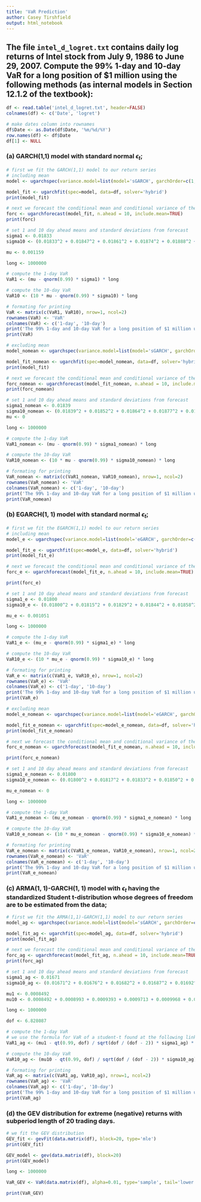 ```yaml
---
title: 'VaR Prediction'
author: Casey Tirshfield
output: html_notebook
---
```


## The file $\texttt{intel_d_logret.txt}$ contains daily log returns of Intel stock from July 9, 1986 to June 29, 2007. Compute the 99% 1-day and 10-day VaR for a long position of $1 million using the following methods (as internal models in Section 12.1.2 of the textbook):

```r
df <- read.table('intel_d_logret.txt', header=FALSE)
colnames(df) <- c('Date', 'logret')

# make dates column into rownames
df$Date <- as.Date(df$Date, '%m/%d/%Y')
row.names(df) <- df$Date
df[1] <- NULL
```

### (a) GARCH(1,1) model with standard normal $\epsilon_t$;

```r
# first we fit the GARCH(1,1) model to our return series
# including mean
model <- ugarchspec(variance.model=list(model='sGARCH', garchOrder=c(1, 1)), mean.model=list(armaOrder=c(0, 0), include.mean=TRUE), distribution.model='norm')

model_fit <- ugarchfit(spec=model, data=df, solver='hybrid')
print(model_fit)

# next we forecast the conditional mean and conditional variance of the assumed parametric density 10 days ahead
forc <- ugarchforecast(model_fit, n.ahead = 10, include.mean=TRUE)
print(forc)

# set 1 and 10 day ahead means and standard deviations from forecast
sigma1 <- 0.01833
sigma10 <- (0.01833^2 + 0.01847^2 + 0.01861^2 + 0.01874^2 + 0.01888^2 + 0.01901^2 + 0.01914^2 + 0.01927^2 + 0.01939^2 + 0.01951^2) ^ (1 / 2)

mu <- 0.001159

long <- 1000000

# compute the 1-day VaR
VaR1 <- (mu - qnorm(0.99) * sigma1) * long

# compute the 10-day VaR
VaR10 <- (10 * mu - qnorm(0.99) * sigma10) * long

# formating for printing
VaR <- matrix(c(VaR1, VaR10), nrow=1, ncol=2)
rownames(VaR) <- 'VaR'
colnames(VaR) <- c('1-day', '10-day')
print('The 99% 1-day and 10-day VaR for a long position of $1 million using a GARCH(1,1) model with a standard normal residual is:')
print(VaR)

# excluding mean
model_nomean <- ugarchspec(variance.model=list(model='sGARCH', garchOrder=c(1, 1)), mean.model=list(armaOrder=c(0, 0), include.mean=FALSE), distribution.model='norm')

model_fit_nomean <- ugarchfit(spec=model_nomean, data=df, solver='hybrid')
print(model_fit)

# next we forecast the conditional mean and conditional variance of the assumed parametric density 10 days ahead
forc_nomean <- ugarchforecast(model_fit_nomean, n.ahead = 10, include.mean=FALSE)
print(forc_nomean)

# set 1 and 10 day ahead means and standard deviations from forecast
sigma1_nomean <- 0.01839
sigma10_nomean <- (0.01839^2 + 0.01852^2 + 0.01864^2 + 0.01877^2 + 0.01889^2 + 0.01901^2 + 0.01913^2 + 0.01925^2 + 0.01936^2 + 0.01948^2) ^ (1 / 2)
mu <- 0

long <- 1000000

# compute the 1-day VaR
VaR1_nomean <- (mu - qnorm(0.99) * sigma1_nomean) * long

# compute the 10-day VaR
VaR10_nomean <- (10 * mu - qnorm(0.99) * sigma10_nomean) * long

# formating for printing
VaR_nomean <- matrix(c(VaR1_nomean, VaR10_nomean), nrow=1, ncol=2)
rownames(VaR_nomean) <- 'VaR'
colnames(VaR_nomean) <- c('1-day', '10-day')
print('The 99% 1-day and 10-day VaR for a long position of $1 million using a GARCH(1,1) model (no mean) with a standard normal residual is:')
print(VaR_nomean)
```

### (b) EGARCH(1, 1) model with standard normal $\epsilon_t$;

```r
# first we fit the EGARCH(1,1) model to our return series
# including mean
model_e <- ugarchspec(variance.model=list(model='eGARCH', garchOrder=c(1, 1)), mean.model=list(armaOrder=c(0, 0), include.mean=TRUE), distribution.model='norm')

model_fit_e <- ugarchfit(spec=model_e, data=df, solver='hybrid')
print(model_fit_e)

# next we forecast the conditional mean and conditional variance of the assumed parametric density 10 days ahead
forc_e <- ugarchforecast(model_fit_e, n.ahead = 10, include.mean=TRUE)

print(forc_e)

# set 1 and 10 day ahead means and standard deviations from forecast
sigma1_e <- 0.01800
sigma10_e <- (0.01800^2 + 0.01815^2 + 0.01829^2 + 0.01844^2 + 0.01858^2 + 0.01872^2 + 0.01886^2 + 0.01899^2 + 0.01913^2 + 0.01927^2) ^ (1 / 2)

mu_e <- 0.001051

long <- 1000000

# compute the 1-day VaR
VaR1_e <- (mu_e - qnorm(0.99) * sigma1_e) * long

# compute the 10-day VaR
VaR10_e <- (10 * mu_e - qnorm(0.99) * sigma10_e) * long

# formating for printing
VaR_e <- matrix(c(VaR1_e, VaR10_e), nrow=1, ncol=2)
rownames(VaR_e) <- 'VaR'
colnames(VaR_e) <- c('1-day', '10-day')
print('The 99% 1-day and 10-day VaR for a long position of $1 million using a EGARCH(1,1) model with a standard normal residual is:')
print(VaR_e)

# excluding mean
model_e_nomean <- ugarchspec(variance.model=list(model='eGARCH', garchOrder=c(1, 1)), mean.model=list(armaOrder=c(0, 0), include.mean=FALSE), distribution.model='norm')

model_fit_e_nomean <- ugarchfit(spec=model_e_nomean, data=df, solver='hybrid')
print(model_fit_e_nomean)

# next we forecast the conditional mean and conditional variance of the assumed parametric density 10 days ahead
forc_e_nomean <- ugarchforecast(model_fit_e_nomean, n.ahead = 10, include.mean=FALSE)

print(forc_e_nomean)

# set 1 and 10 day ahead means and standard deviations from forecast
sigma1_e_nomean <- 0.01800
sigma10_e_nomean <- (0.01800^2 + 0.01817^2 + 0.01833^2 + 0.01850^2 + 0.01866^2 + 0.01883^2 + 0.01899^2 + 0.01915^2 + 0.01930^2 + 0.01946^2) ^ (1 / 2)

mu_e_nomean <- 0

long <- 1000000

# compute the 1-day VaR
VaR1_e_nomean <- (mu_e_nomean - qnorm(0.99) * sigma1_e_nomean) * long

# compute the 10-day VaR
VaR10_e_nomean <- (10 * mu_e_nomean - qnorm(0.99) * sigma10_e_nomean) * long

# formating for printing
VaR_e_nomean <- matrix(c(VaR1_e_nomean, VaR10_e_nomean), nrow=1, ncol=2)
rownames(VaR_e_nomean) <- 'VaR'
colnames(VaR_e_nomean) <- c('1-day', '10-day')
print('The 99% 1-day and 10-day VaR for a long position of $1 million using a EGARCH(1,1) model (nomean) with a standard normal residual is:')
print(VaR_e_nomean)
```

### (c) ARMA(1, 1)-GARCH(1, 1) model with $\epsilon_t$ having the standardized Student t-distribution whose degrees of freedom are to be estimated from the data;

```r
# first we fit the ARMA(1,1)-GARCH(1,1) model to our return series
model_ag <- ugarchspec(variance.model=list(model='sGARCH', garchOrder=c(1, 1)), mean.model=list(armaOrder=c(1, 1), include.mean=TRUE), distribution.model='std')

model_fit_ag <- ugarchfit(spec=model_ag, data=df, solver='hybrid')
print(model_fit_ag)

# next we forecast the conditional mean and conditional variance of the assumed parametric density 10 days ahead
forc_ag <- ugarchforecast(model_fit_ag, n.ahead = 10, include.mean=TRUE)
print(forc_ag)

# set 1 and 10 day ahead means and standard deviations from forecast
sigma1_ag <- 0.01671
sigma10_ag <- (0.01671^2 + 0.01676^2 + 0.01682^2 + 0.01687^2 + 0.01692^2 + 0.01698^2 + 0.01703^2 + 0.01708^2 + 0.01713^2 + 0.01718^2) ^ (1 / 2)

mu1 <- 0.0008492
mu10 <- 0.0008492 + 0.0008993 + 0.0009393 + 0.0009713 + 0.0009968 + 0.0010173 + 0.0010336 + 0.0010467 + 0.0010571 + 0.0010654

long <- 1000000

dof <- 6.828087

# compute the 1-day VaR
# we use the formula for VaR of a student-t found at the following link http://www.quantatrisk.com/2015/12/02/student-t-distributed-linear-value-at-risk/
VaR1_ag <- (mu1 - qt(0.99, dof) / sqrt(dof / (dof - 2)) * sigma1_ag) * long

# compute the 10-day VaR
VaR10_ag <- (mu10 - qt(0.99, dof) / sqrt(dof / (dof - 2)) * sigma10_ag) * long

# formating for printing
VaR_ag <- matrix(c(VaR1_ag, VaR10_ag), nrow=1, ncol=2)
rownames(VaR_ag) <- 'VaR'
colnames(VaR_ag) <- c('1-day', '10-day')
print('The 99% 1-day and 10-day VaR for a long position of $1 million using a ARMA(1,1)-GARCH(1,1) model with a standard normal residual is:')
print(VaR_ag)
```

### (d) the GEV distribution for extreme (negative) returns with subperiod length of 20 trading days.

```r
# we fit the GEV distribution
GEV_fit <- gevFit(data.matrix(df), block=20, type='mle')
print(GEV_fit)

GEV_model <- gev(data.matrix(df), block=20)
print(GEV_model)

long <- 1000000

VaR_GEV <- VaR(data.matrix(df), alpha=0.01, type='sample', tail='lower') * long

print(VaR_GEV)
```

